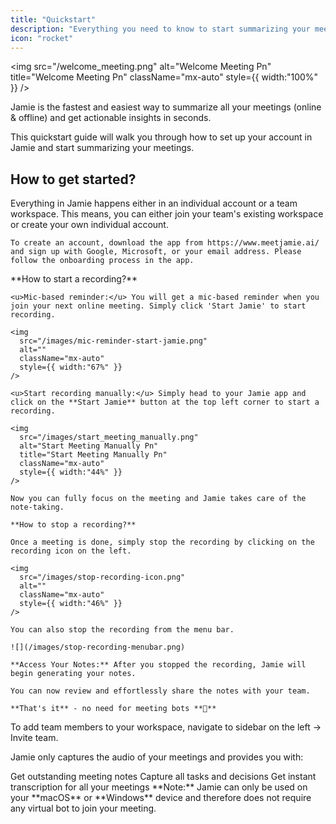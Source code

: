 ```yaml
---
title: "Quickstart"
description: "Everything you need to know to start summarizing your meetings with Jamie. This quickstart guide will walk you through how to set up your account and start summarizing your meetings."
icon: "rocket"
---
```


<img
  src="/welcome_meeting.png"
  alt="Welcome Meeting Pn"
  title="Welcome Meeting Pn"
  className="mx-auto"
  style={{ width:"100%" }}
/>

Jamie is the fastest and easiest way to summarize all your meetings (online & offline) and get actionable insights in seconds.

This quickstart guide will walk you through how to set up your account in Jamie and start summarizing your meetings.

## How to get started?

<AccordionGroup>
  <Accordion title="Create your account" defaultOpen="false" icon="seedling">
    Everything in Jamie happens either in an individual account or a team workspace. This means, you can either join your team's existing workspace or create your own individual account.

    To create an account, download the app from https://www.meetjamie.ai/ and sign up with Google, Microsoft, or your email address. Please follow the onboarding process in the app.
  </Accordion>
  <Accordion title="Summarize your first meeting" defaultOpen="false" icon="chalkboard-user">
    **How to start a recording?**

    <u>Mic-based reminder:</u> You will get a mic-based reminder when you join your next online meeting. Simply click 'Start Jamie' to start recording.

    <img
      src="/images/mic-reminder-start-jamie.png"
      alt=""
      className="mx-auto"
      style={{ width:"67%" }}
    />

    <u>Start recording manually:</u> Simply head to your Jamie app and click on the **Start Jamie** button at the top left corner to start a recording.

    <img
      src="/images/start_meeting_manually.png"
      alt="Start Meeting Manually Pn"
      title="Start Meeting Manually Pn"
      className="mx-auto"
      style={{ width:"44%" }}
    />

    Now you can fully focus on the meeting and Jamie takes care of the note-taking.

    **How to stop a recording?**

    Once a meeting is done, simply stop the recording by clicking on the recording icon on the left.

    <img
      src="/images/stop-recording-icon.png"
      alt=""
      className="mx-auto"
      style={{ width:"46%" }}
    />

    You can also stop the recording from the menu bar.

    ![](/images/stop-recording-menubar.png)

    **Access Your Notes:** After you stopped the recording, Jamie will begin generating your notes.

    You can now review and effortlessly share the notes with your team.

    **That's it** - no need for meeting bots **🎉**
  </Accordion>
  <Accordion title="Invite your team" defaultOpen="false" icon="user-plus">
    To add team members to your workspace, navigate to sidebar on the left → Invite team.
  </Accordion>
</AccordionGroup>

Jamie only captures the audio of your meetings and provides you with:

<CardGroup cols={3}>
  <Card title="Meeting Notes" icon="pen-to-square">
    Get outstanding meeting notes
  </Card>
  <Card title="Action Items" icon="check">
    Capture all tasks and decisions
  </Card>
  <Card title="Transcript" icon="Text">
    Get instant transcription for all your meetings
  </Card>
</CardGroup>

<Info>
  **Note:** Jamie can only be used on your **macOS** or **Windows** device and therefore does not require any virtual bot to join your meeting.
</Info>